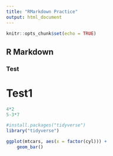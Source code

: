 ```yaml
---
title: "RMarkdown Practice"
output: html_document
---
```


```r
knitr::opts_chunk$set(echo = TRUE)
```

## R Markdown
### Test
# Test1
```r
4*2
5-3*7
```

```r
#install.packages("tidyverse")
library("tidyverse")
```

```r
ggplot(mtcars, aes(x = factor(cyl))) +
    geom_bar()
```

